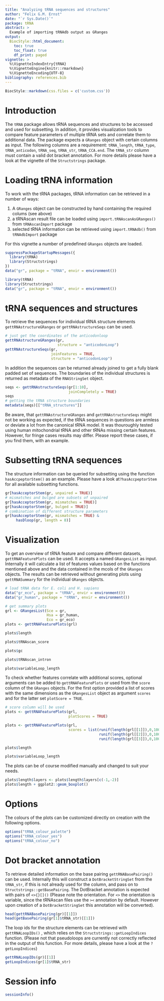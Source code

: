 ```yaml
---
title: "Analyzing tRNA sequences and structures"
author: "Felix G.M. Ernst"
date: "`r Sys.Date()`"
package: tRNA
abstract: >
  Example of importing tRNAdb output as GRanges
output:
  BiocStyle::html_document:
    toc: true
    toc_float: true
    df_print: paged
vignette: >
  %\VignetteIndexEntry{tRNA}
  %\VignetteEngine{knitr::rmarkdown}
  %\VignetteEncoding{UTF-8}
bibliography: references.bib
---
```


```r
BiocStyle::markdown(css.files = c('custom.css'))
```

# Introduction

The `tRNA` package allows tRNA sequences and structures to be accessed and used
for subsetting. In addition, it provides visualization tools to compare feature
parameters of multiple tRNA sets and correlate them to additional data. The
package expects a `GRanges` object with certain columns as input. The following
columns are a requirement: `tRNA_length`, `tRNA_type`, `tRNA_anticodon`,
`tRNA_seq`, `tRNA_str`, `tRNA_CCA.end`. The `tRNA_str` column must contain a
valid dot bracket annotation. For more details please have a look at the 
vignette of the `Structstrings` package.

# Loading tRNA information

To work with the tRNA packages, tRNA information can be retrieved in a 
number of ways:

  1. A `GRanges` object can be constructed by hand containing the
required colums (see above)
  2. a tRNAscan result file can be loaded using 
  `import.tRNAscanAsGRanges()` from `tRNAscanImport` package
  3. selected tRNA information can be retrieved using
  `import.tRNAdb()` from `tRNAdbImport` package

For this vignette a number of predefined `GRanges` objects are loaded.

```r
suppressPackageStartupMessages({
  library(tRNA)
  library(Structstrings)
})
data("gr", package = "tRNA", envir = environment())
```

```r
library(tRNA)
library(Structstrings)
data("gr", package = "tRNA", envir = environment())
```

# tRNA sequences and structures

To retrieve the sequences for individual tRNA structure elements 
`gettRNAstructureGRanges` or `gettRNAstructureSeqs` can be used. 

```r
# just get the coordinates of the anticodonloop
gettRNAstructureGRanges(gr,
                        structure = "anticodonLoop")
gettRNAstructureSeqs(gr,
                     joinFeatures = TRUE,
                     structure = "anticodonLoop")
```

In addition the sequences can be returned already joined to get a fully blank
padded set of sequences. The boundaries of the individual structures is returned
as metadata of the `RNAStringSet` object.

```r
seqs <- gettRNAstructureSeqs(gr[1:10],
                             joinCompletely = TRUE)
seqs
# getting the tRNA structure boundaries
metadata(seqs)[["tRNA_structures"]]
```

Be aware, that `gettRNAstructureGRanges` and `gettRNAstructureSeqs` might not be
working as expected, if the tRNA sequences in questions are armless or deviate a
lot from the canonical tRNA model. It was thouroughly tested using human
mitochondrial tRNA and other tRNAs missing certain features. However, for fringe
cases results may differ. Please report these cases, if you find them,
with an example.

# Subsetting tRNA sequences

The structure information can be queried for subsetting using the function
`hasAccpeptorStem()` as an example. Please have a look at`?hasAccpeptorStem` for
all available subsetting functions.

```r
gr[hasAcceptorStem(gr, unpaired = TRUE)]
# mismatches and bulged are subsets of unpaired
gr[hasAcceptorStem(gr, mismatches = TRUE)]
gr[hasAcceptorStem(gr, bulged = TRUE)]
# combination of different structure parameters
gr[hasAcceptorStem(gr, mismatches = TRUE) & 
     hasDloop(gr, length = 8)]
```

# Visualization

To get an overview of tRNA feature and compare different datasets, 
`gettRNAFeaturePlots` can be used. It accepts a named `GRangesList` as input.
Internally it will calculate a list of features values based on the functions
mentioned above and the data contained in the mcols of the `GRanges` objects. 
The results can be retrieved without generating plots using `gettRNASummary` for
the individual `GRanges` objects.

```r
# load tRNA data for E. coli and H. sapiens
data("gr_eco", package = "tRNA", envir = environment())
data("gr_human", package = "tRNA", envir = environment())

# get summary plots
grl <- GRangesList(Sce = gr,
                   Hsa = gr_human,
                   Eco = gr_eco)
plots <- gettRNAFeaturePlots(grl)
```
```r
plots$length
```
```r
plots$tRNAscan_score
```
```r
plots$gc
```
```r
plots$tRNAscan_intron
```
```r
plots$variableLoop_length
```

To check whether features correlate with additional scores, optional arguments
can be added to `gettRNAFeaturePlots` or used from the `score` column of the
`GRanges` objects. For the first option provided a list of scores with the same
dimensions as the `GRangesList` object as argument `scores` and for the latter 
set `plotScore = TRUE`.

```r
# score column will be used
plots <- gettRNAFeaturePlots(grl,
                             plotScores = TRUE)
```
```r
plots <- gettRNAFeaturePlots(grl,
                             scores = list(runif(length(grl[[1]]),0,100),
                                           runif(length(grl[[2]]),0,100),
                                           runif(length(grl[[3]]),0,100)))
```
```r
plots$length
```
```r
plots$variableLoop_length
```

The plots can be of course modified manually and changed to suit your needs.

```r
plots$length$layers <- plots$length$layers[c(-1,-2)]
plots$length + ggplot2::geom_boxplot()
```

# Options

The colours of the plots can be customized directly on creation with the 
following options.

```r
options("tRNA_colour_palette")
options("tRNA_colour_yes")
options("tRNA_colour_no")
```

# Dot bracket annotation

To retrieve detailed information on the base pairing `gettRNABasePairing()` can 
be used. Internally this will construct a `DotBracketStringSet` from the 
`tRNA_str`, if this is not already used for the column, and pass on to 
`Structstrings::getBasePairing`. The DotBracket annotation is expected with 
pairs of `<>{}[]()` (Please note the orientation. For `<>` the orientation 
is variable, since the tRNAscan files use the `><` annotation by default. 
However upon creation of a `DotBracketStringSet` this annotation will be 
converted).

```r
head(gettRNABasePairing(gr)[[1]])
head(getBasePairing(gr[1]$tRNA_str)[[1]])
```

The loop ids for the structure elements can be retrieved with `gettRNALoopIDs()`
, which relies on the `Structstrings::getLoopIndices` function. (Please not that 
pseudoloops are currently not correctly reflected in the output of this 
function. For more details, please have a look at the `?getLoopIndices`)

```r
gettRNALoopIDs(gr)[[1]]
getLoopIndices(gr[1]$tRNA_str)
```

# Session info

```r
sessionInfo()
```

